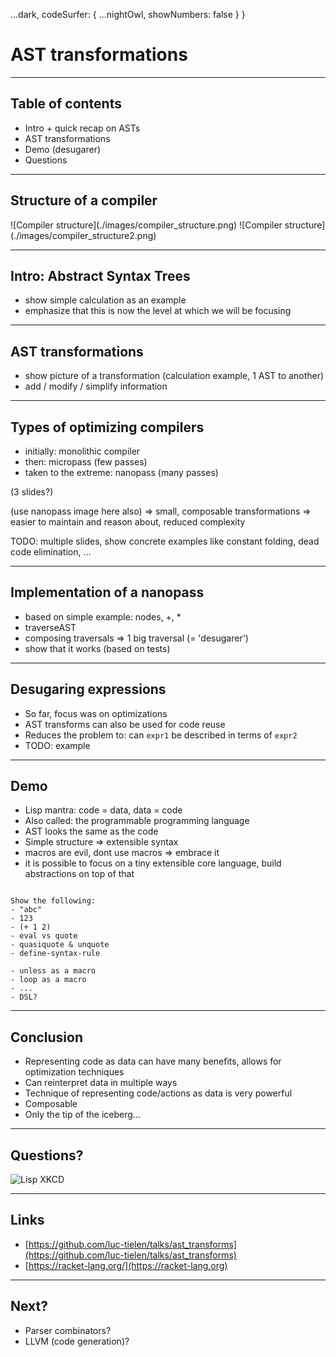 

  ...dark,
  codeSurfer: {
    ...nightOwl,
    showNumbers: false
  }
}

# AST transformations

---

## Table of contents

- Intro + quick recap on ASTs
- AST transformations
- Demo (desugarer)
- Questions

---

## Structure of a compiler

<Steps>
<Step>![Compiler structure](./images/compiler_structure.png)</Step>
<Step>![Compiler structure](./images/compiler_structure2.png)</Step>
</Steps>

---

## Intro: Abstract Syntax Trees

- show simple calculation as an example
- emphasize that this is now the level at which we will be focusing

---

## AST transformations

- show picture of a transformation (calculation example, 1 AST to another)
- add / modify / simplify information

---

## Types of optimizing compilers

- initially: monolithic compiler
- then: micropass (few passes)
- taken to the extreme: nanopass (many passes)

(3 slides?)

(use nanopass image here also)
=> small, composable transformations
=> easier to maintain and reason about, reduced complexity

TODO: multiple slides, show concrete examples like constant folding, dead code elimination, ...

---

## Implementation of a nanopass

- based on simple example: nodes, +, *
- traverseAST
- composing traversals => 1 big traversal (= 'desugarer')
- show that it works (based on tests)

---

## Desugaring expressions

- So far, focus was on optimizations
- AST transforms can also be used for code reuse
- Reduces the problem to: can `expr1` be described in terms of `expr2`
- TODO: example

---

## Demo

- Lisp mantra: code = data, data = code
- Also called: the programmable programming language
- AST looks the same as the code
- Simple structure => extensible syntax
- macros are evil, dont use macros => embrace it
- it is possible to focus on a tiny extensible core language, build abstractions on top of that

```notes

Show the following:
- "abc"
- 123
- (+ 1 2)
- eval vs quote
- quasiquote & unquote
- define-syntax-rule

- unless as a macro
- loop as a macro
- ...
- DSL?
```

---

## Conclusion

- Representing code as data can have many benefits, allows for optimization techniques
- Can reinterpret data in multiple ways
- Technique of representing code/actions as data is very powerful
- Composable
- Only the tip of the iceberg...

---

## Questions?

![Lisp XKCD](./images/lisp.png)

---

## Links

- [https://github.com/luc-tielen/talks/ast_transforms](https://github.com/luc-tielen/talks/ast_transforms)
- [https://racket-lang.org/](https://racket-lang.org)

---

## Next?

- Parser combinators?
- LLVM (code generation)?

